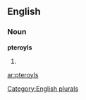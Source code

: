 ==English==

===Noun===
'''pteroyls'''

# {{plural of|[[pteroyl]]}}

[[Category:English plurals]]

[[ar:pteroyls]]